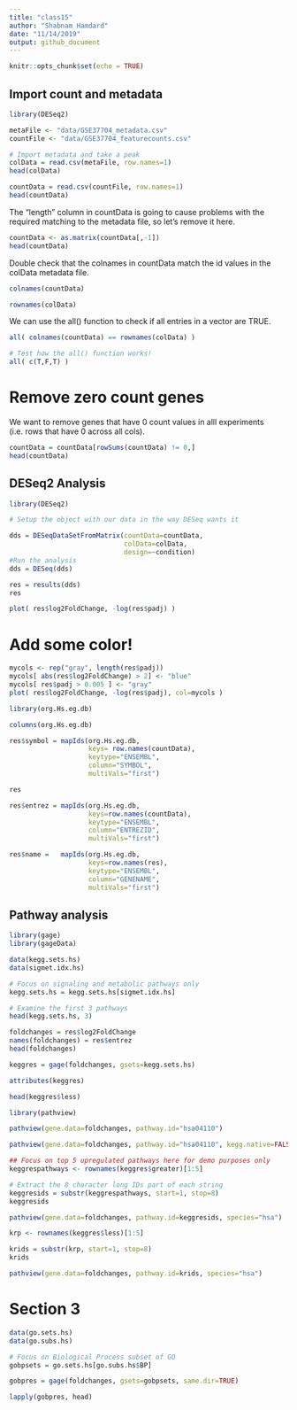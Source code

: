 ```yaml
---
title: "class15"
author: "Shabnam Hamdard"
date: "11/14/2019"
output: github_document
---
```


```r
knitr::opts_chunk$set(echo = TRUE)
```

## Import count and metadata

```r
library(DESeq2)

metaFile <- "data/GSE37704_metadata.csv"
countFile <- "data/GSE37704_featurecounts.csv"

# Import metadata and take a peak
colData = read.csv(metaFile, row.names=1)
head(colData)
```

```r
countData = read.csv(countFile, row.names=1)
head(countData)
```

The "length" column in countData is going to cause problems with the required matching to the metadata file, so let's remove it here.

```r
countData <- as.matrix(countData[,-1])
head(countData)
```

Double check that the colnames in countData match the id values in the colData metadata file.

```r
colnames(countData)
```

```r
rownames(colData)
```

We can use the all() function to check if all entries in a vector are TRUE.
```r
all( colnames(countData) == rownames(colData) )
```

```r
# Test how the all() function works!
all( c(T,F,T) )
```

# Remove zero count genes

We want to remove genes that have 0 count values in alll experiments (i.e. rows that have 0 across all cols).

```r
countData = countData[rowSums(countData) != 0,]
head(countData)
```

## DESeq2 Analysis

```r
library(DESeq2)

# Setup the object with our data in the way DESeq wants it

dds = DESeqDataSetFromMatrix(countData=countData,
                             colData=colData,
                             design=~condition)
#Run the analysis
dds = DESeq(dds)
```

```r
res = results(dds)
res
```

```r
plot( res$log2FoldChange, -log(res$padj) )
```

# Add some color!
```r
mycols <- rep("gray", length(res$padj))
mycols[ abs(res$log2FoldChange) > 2] <- "blue"
mycols[ res$padj > 0.005 ] <- "gray"
plot( res$log2FoldChange, -log(res$padj), col=mycols )
```

```r
library(org.Hs.eg.db)

columns(org.Hs.eg.db)
```

```r
res$symbol = mapIds(org.Hs.eg.db,
                    keys= row.names(countData), 
                    keytype="ENSEMBL",
                    column="SYMBOL",
                    multiVals="first")

res
```

```r
res$entrez = mapIds(org.Hs.eg.db,
                    keys=row.names(countData),
                    keytype="ENSEMBL",
                    column="ENTREZID",
                    multiVals="first")
```

```r
res$name =   mapIds(org.Hs.eg.db,
                    keys=row.names(res),
                    keytype="ENSEMBL",
                    column="GENENAME",
                    multiVals="first")
```

## Pathway analysis

```r
library(gage)
library(gageData)
```

``` r
data(kegg.sets.hs)
data(sigmet.idx.hs)

# Focus on signaling and metabolic pathways only
kegg.sets.hs = kegg.sets.hs[sigmet.idx.hs]

# Examine the first 3 pathways
head(kegg.sets.hs, 3)
```

```r
foldchanges = res$log2FoldChange
names(foldchanges) = res$entrez
head(foldchanges)
```

```r
keggres = gage(foldchanges, gsets=kegg.sets.hs)
```

```r
attributes(keggres)
```

```r
head(keggres$less)
```

```r
library(pathview)

pathview(gene.data=foldchanges, pathway.id="hsa04110")
```

```r
pathview(gene.data=foldchanges, pathway.id="hsa04110", kegg.native=FALSE)
```

```r
## Focus on top 5 upregulated pathways here for demo purposes only
keggrespathways <- rownames(keggres$greater)[1:5]

# Extract the 8 character long IDs part of each string
keggresids = substr(keggrespathways, start=1, stop=8)
keggresids
```

```r
pathview(gene.data=foldchanges, pathway.id=keggresids, species="hsa")
```

```r
krp <- rownames(keggres$less)[1:5]

krids = substr(krp, start=1, stop=8)
krids
```

```r
pathview(gene.data=foldchanges, pathway.id=krids, species="hsa")
```

# Section 3

```r
data(go.sets.hs)
data(go.subs.hs)

# Focus on Biological Process subset of GO
gobpsets = go.sets.hs[go.subs.hs$BP]

gobpres = gage(foldchanges, gsets=gobpsets, same.dir=TRUE)

lapply(gobpres, head)
```

